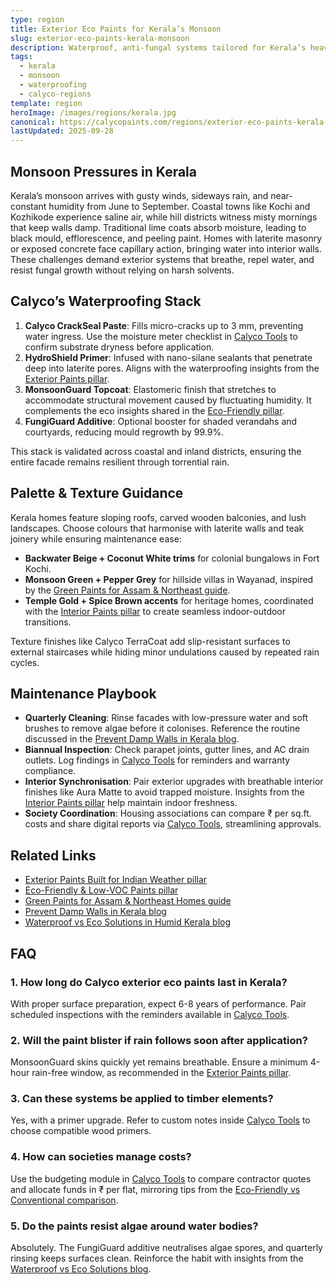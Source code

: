 ```yaml
---
type: region
title: Exterior Eco Paints for Kerala’s Monsoon
slug: exterior-eco-paints-kerala-monsoon
description: Waterproof, anti-fungal systems tailored for Kerala’s heavy monsoon.
tags:
  - kerala
  - monsoon
  - waterproofing
  - calyco-regions
template: region
heroImage: /images/regions/kerala.jpg
canonical: https://calycopaints.com/regions/exterior-eco-paints-kerala-monsoon
lastUpdated: 2025-09-28
---
```


## Monsoon Pressures in Kerala

Kerala’s monsoon arrives with gusty winds, sideways rain, and near-constant humidity from June to September. Coastal towns like Kochi and Kozhikode experience saline air, while hill districts witness misty mornings that keep walls damp. Traditional lime coats absorb moisture, leading to black mould, efflorescence, and peeling paint. Homes with laterite masonry or exposed concrete face capillary action, bringing water into interior walls. These challenges demand exterior systems that breathe, repel water, and resist fungal growth without relying on harsh solvents.

## Calyco’s Waterproofing Stack

1. **Calyco CrackSeal Paste**: Fills micro-cracks up to 3 mm, preventing water ingress. Use the moisture meter checklist in [Calyco Tools](/tools) to confirm substrate dryness before application.
2. **HydroShield Primer**: Infused with nano-silane sealants that penetrate deep into laterite pores. Aligns with the waterproofing insights from the [Exterior Paints pillar](/exterior-paint).
3. **MonsoonGuard Topcoat**: Elastomeric finish that stretches to accommodate structural movement caused by fluctuating humidity. It complements the eco insights shared in the [Eco-Friendly pillar](/eco-friendly-paint).
4. **FungiGuard Additive**: Optional booster for shaded verandahs and courtyards, reducing mould regrowth by 99.9%.

This stack is validated across coastal and inland districts, ensuring the entire facade remains resilient through torrential rain.

## Palette & Texture Guidance

Kerala homes feature sloping roofs, carved wooden balconies, and lush landscapes. Choose colours that harmonise with laterite walls and teak joinery while ensuring maintenance ease:

- **Backwater Beige + Coconut White trims** for colonial bungalows in Fort Kochi.
- **Monsoon Green + Pepper Grey** for hillside villas in Wayanad, inspired by the [Green Paints for Assam & Northeast guide](/regions/green-paints-assam-northeast).
- **Temple Gold + Spice Brown accents** for heritage homes, coordinated with the [Interior Paints pillar](/interior-paint) to create seamless indoor-outdoor transitions.

Texture finishes like Calyco TerraCoat add slip-resistant surfaces to external staircases while hiding minor undulations caused by repeated rain cycles.

## Maintenance Playbook

- **Quarterly Cleaning**: Rinse facades with low-pressure water and soft brushes to remove algae before it colonises. Reference the routine discussed in the [Prevent Damp Walls in Kerala blog](/blog/kerala/prevent-damp-walls-eco).
- **Biannual Inspection**: Check parapet joints, gutter lines, and AC drain outlets. Log findings in [Calyco Tools](/tools) for reminders and warranty compliance.
- **Interior Synchronisation**: Pair exterior upgrades with breathable interior finishes like Aura Matte to avoid trapped moisture. Insights from the [Interior Paints pillar](/interior-paint) help maintain indoor freshness.
- **Society Coordination**: Housing associations can compare ₹ per sq.ft. costs and share digital reports via [Calyco Tools](/tools), streamlining approvals.

## Related Links

- [Exterior Paints Built for Indian Weather pillar](/exterior-paint)
- [Eco-Friendly & Low-VOC Paints pillar](/eco-friendly-paint)
- [Green Paints for Assam & Northeast Homes guide](/regions/green-paints-assam-northeast)
- [Prevent Damp Walls in Kerala blog](/blog/kerala/prevent-damp-walls-eco)
- [Waterproof vs Eco Solutions in Humid Kerala blog](/blog/kerala/waterproof-vs-eco-humid)

## FAQ

### 1. How long do Calyco exterior eco paints last in Kerala?
With proper surface preparation, expect 6-8 years of performance. Pair scheduled inspections with the reminders available in [Calyco Tools](/tools).

### 2. Will the paint blister if rain follows soon after application?
MonsoonGuard skins quickly yet remains breathable. Ensure a minimum 4-hour rain-free window, as recommended in the [Exterior Paints pillar](/exterior-paint).

### 3. Can these systems be applied to timber elements?
Yes, with a primer upgrade. Refer to custom notes inside [Calyco Tools](/tools) to choose compatible wood primers.

### 4. How can societies manage costs?
Use the budgeting module in [Calyco Tools](/tools) to compare contractor quotes and allocate funds in ₹ per flat, mirroring tips from the [Eco-Friendly vs Conventional comparison](/comparisons/eco-vs-traditional).

### 5. Do the paints resist algae around water bodies?
Absolutely. The FungiGuard additive neutralises algae spores, and quarterly rinsing keeps surfaces clean. Reinforce the habit with insights from the [Waterproof vs Eco Solutions blog](/blog/kerala/waterproof-vs-eco-humid).
